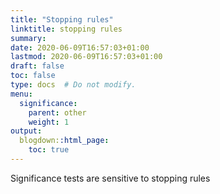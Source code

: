 ```yaml
---
title: "Stopping rules"
linktitle: stopping rules
summary:
date: 2020-06-09T16:57:03+01:00
lastmod: 2020-06-09T16:57:03+01:00
draft: false  
toc: false
type: docs  # Do not modify.
menu:
  significance:
    parent: other
    weight: 1
output:
  blogdown::html_page:
    toc: true
---
```


Significance tests are sensitive to stopping rules
